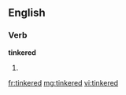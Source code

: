 ==English==

===Verb===
'''tinkered'''

# {{past of|[[tinker]]}}

[[fr:tinkered]]
[[mg:tinkered]]
[[vi:tinkered]]